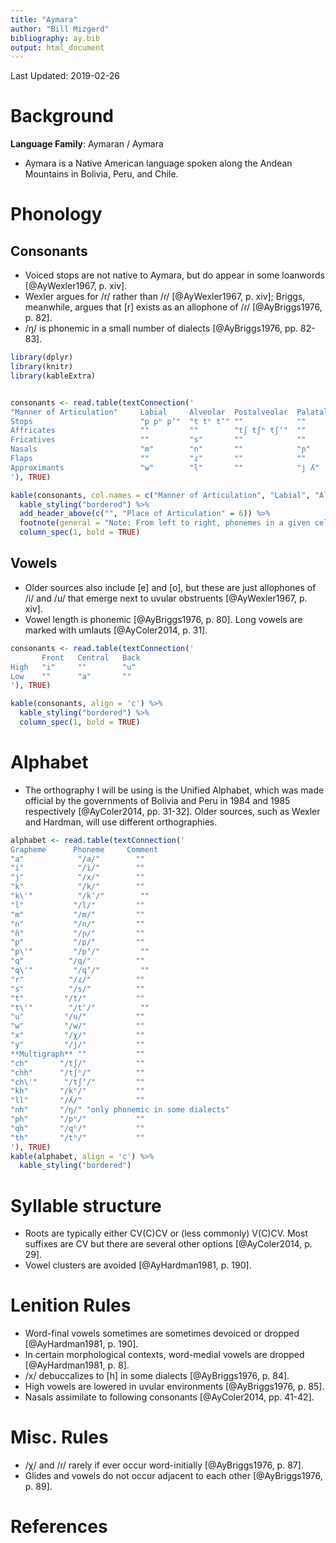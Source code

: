 ```yaml
---
title: "Aymara"
author: "Bill Mizgerd"
bibliography: ay.bib
output: html_document
---
```


Last Updated: 2019-02-26

# Background

**Language Family**: Aymaran / Aymara

* Aymara is a Native American language spoken along the Andean Mountains in Bolivia, Peru, and Chile.

# Phonology

## Consonants

* Voiced stops are not native to Aymara, but do appear in some loanwords [@AyWexler1967, p. xiv].
* Wexler argues for /r/ rather than /ɾ/ [@AyWexler1967, p. xiv]; Briggs, meanwhile, argues that [r] exists as an allophone of /ɾ/ [@AyBriggs1976, p. 82].
* /ŋ/ is phonemic in a small number of dialects [@AyBriggs1976, pp. 82-83].

```r

library(dplyr)
library(knitr)
library(kableExtra)


consonants <- read.table(textConnection('
"Manner of Articulation"     Labial     Alveolar  Postalveolar  Palatal   Velar     Uvular
Stops                        "p pʰ pʼ"  "t tʰ tʼ" ""            ""        "k kʰ kʼ" "q qʰ qʼ"
Affricates                   ""         ""        "tʃ tʃʰ tʃʼ"  ""        ""        ""
Fricatives                   ""         "s"       ""            ""        "x"       "χ"
Nasals                       "m"        "n"       ""            "ɲ"       ""        ""
Flaps                        ""         "ɾ"       ""            ""        ""        ""
Approximants                 "w"        "l"       ""            "j ʎ"     ""        ""
'), TRUE)

kable(consonants, col.names = c("Manner of Articulation", "Labial", "Alveolar", "Postalveolar", "Palatal", "Velar", "Uvular"), align = 'c') %>%
  kable_styling("bordered") %>%
  add_header_above(c("", "Place of Articulation" = 6)) %>%
  footnote(general = "Note: From left to right, phonemes in a given cell are plain, aspirated, and ejective; the exception is in the approximants row, where the phoneme on the right of a cell is lateral.", general_title = "") %>%
  column_spec(1, bold = TRUE)
```

## Vowels

* Older sources also include [e] and [o], but these are just allophones of /i/ and /u/ that emerge next to uvular obstruents [@AyWexler1967, p. xiv].
* Vowel length is phonemic [@AyBriggs1976, p. 80]. Long vowels are marked with umlauts [@AyColer2014, p. 31].

```r
consonants <- read.table(textConnection('
       Front   Central   Back
High   "i"     ""        "u"
Low    ""      "a"       ""
'), TRUE)

kable(consonants, align = 'c') %>%
  kable_styling("bordered") %>%
  column_spec(1, bold = TRUE)
```

# Alphabet

* The orthography I will be using is the Unified Alphabet, which was made official by the governments of Bolivia and Peru in 1984 and 1985 respectively [@AyColer2014, pp. 31-32]. Older sources, such as Wexler and Hardman, will use different orthographies.

```r

alphabet <- read.table(textConnection('
Grapheme      Phoneme     Comment
"a"            "/a/"        ""
"i"            "/i/"        ""
"j"            "/x/"        ""
"k"            "/k/"        ""
"k\'"          "/kʼ/"        ""
"l"           "/l/"         ""
"m"           "/m/"         ""
"n"           "/n/"         ""
"ñ"           "/ɲ/"         ""
"p"           "/p/"         ""
"p\'"         "/pʼ/"         ""
"q"          "/q/"          ""
"q\'"         "/qʼ/"         ""
"r"          "/ɾ/"          ""
"s"          "/s/"          ""
"t"         "/t/"           ""
"t\'"        "/tʼ/"          ""
"u"         "/u/"           ""
"w"         "/w/"           ""
"x"         "/χ/"           ""
"y"         "/j/"           ""
**Multigraph** ""           ""
"ch"       "/tʃ/"           ""
"chh"      "/tʃʰ/"          ""
"ch\'"      "/tʃʼ/"         ""
"kh"       "/kʰ/"           ""
"ll"       "/ʎ/"            ""
"nh"       "/ŋ/" "only phonemic in some dialects"
"ph"       "/pʰ/"           ""
"qh"       "/qʰ/"           ""
"th"       "/tʰ/"           ""
'), TRUE)
kable(alphabet, align = 'c') %>%
  kable_styling("bordered")
```

# Syllable structure

* Roots are typically either CV(C)CV or (less commonly) V(C)CV. Most suffixes are CV but there are several other options [@AyColer2014, p. 29].
* Vowel clusters are avoided [@AyHardman1981, p. 190].

# Lenition Rules

* Word-final vowels sometimes are sometimes devoiced or dropped [@AyHardman1981, p. 190].
* In certain morphological contexts, word-medial vowels are dropped [@AyHardman1981, p. 8].
* /x/ debuccalizes to [h] in some dialects [@AyBriggs1976, p. 84].
* High vowels are lowered in uvular environments [@AyBriggs1976, p. 85].
* Nasals assimilate to following consonants [@AyColer2014, pp. 41-42].

# Misc. Rules

* /χ/ and /ɾ/ rarely if ever occur word-initially [@AyBriggs1976, p. 87].
* Glides and vowels do not occur adjacent to each other [@AyBriggs1976, p. 89].

# References
